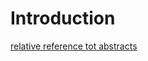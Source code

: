 # Introduction {#chap-intro}

[relative reference tot abstracts](https://jan-ru.github.io/yr2_abstracts/)